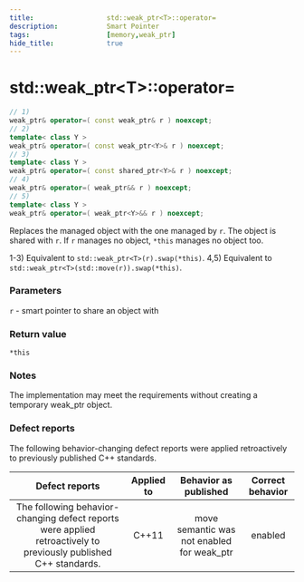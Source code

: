 ```yaml
---
title:                  std::weak_ptr<T>::operator=
description:            Smart Pointer
tags:                   [memory,weak_ptr]
hide_title:             true
---
```



# std::weak_ptr&lt;T>::operator=

```cpp
// 1)
weak_ptr& operator=( const weak_ptr& r ) noexcept;
// 2)
template< class Y >
weak_ptr& operator=( const weak_ptr<Y>& r ) noexcept;
// 3)
template< class Y >
weak_ptr& operator=( const shared_ptr<Y>& r ) noexcept;
// 4)
weak_ptr& operator=( weak_ptr&& r ) noexcept;
// 5)
template< class Y >
weak_ptr& operator=( weak_ptr<Y>&& r ) noexcept;
```

Replaces the managed object with the one managed by `r`. The object is shared with `r`. If `r` manages no object, `*this` manages no object too.

1-3) Equivalent to `std::weak_ptr<T>(r).swap(*this)`.
4,5) Equivalent to `std::weak_ptr<T>(std::move(r)).swap(*this)`.

### Parameters
`r`	-	smart pointer to share an object with
### Return value
`*this`

### Notes
The implementation may meet the requirements without creating a temporary weak_ptr object.

### Defect reports
The following behavior-changing defect reports were applied retroactively to previously published C++ standards.

|                                                  Defect reports                                                  | Applied to |            Behavior as published           | Correct behavior |
|:----------------------------------------------------------------------------------------------------------------:|:----------:|:------------------------------------------:|:----------------:|
| The following behavior-changing defect reports were applied retroactively to previously published C++ standards. | C++11      | move semantic was not enabled for weak_ptr | enabled          |